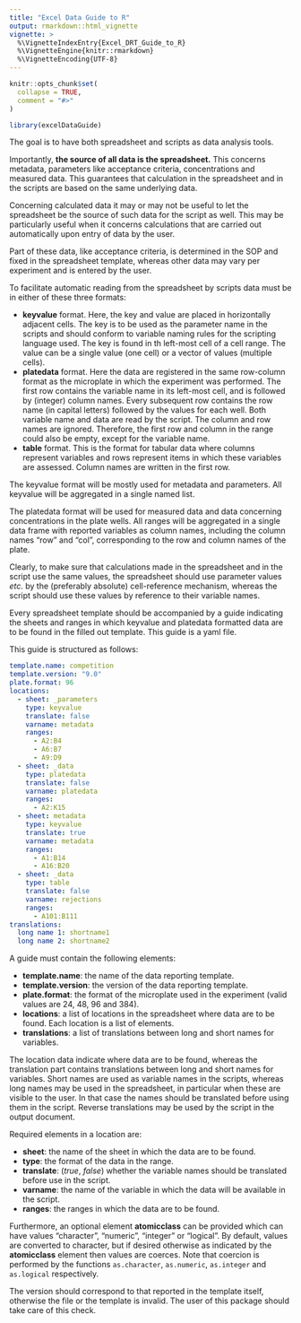 ```yaml
---
title: "Excel Data Guide to R"
output: rmarkdown::html_vignette
vignette: >
  %\VignetteIndexEntry{Excel_DRT_Guide_to_R}
  %\VignetteEngine{knitr::rmarkdown}
  %\VignetteEncoding{UTF-8}
---
```


```r
knitr::opts_chunk$set(
  collapse = TRUE,
  comment = "#>"
)
```

```r
library(excelDataGuide)
```

The goal is to have both spreadsheet and scripts as data analysis tools. 

Importantly, **the source of all data is the spreadsheet.** This concerns 
metadata, parameters like acceptance criteria, concentrations and measured data.
This guarantees that calculation in the spreadsheet and in the scripts are based
on the same underlying data.

Concerning calculated data it may or may not be useful to let the spreadsheet be
the source of such data for the script as well. This may be particularly useful 
when it concerns calculations that are carried out automatically upon entry
of data by the user. 

Part of these data, like acceptance criteria, is determined in the SOP and fixed
in the spreadsheet template, whereas other data may vary per experiment and is
entered by the user.

To facilitate automatic reading from the spreadsheet by scripts data must be 
in either of these three formats:

- **keyvalue** format. Here, the key and value are placed in horizontally 
adjacent cells. The key is to be used as the parameter name in the
scripts and should conform to variable naming rules for the scripting language
used. The key is found in th left-most cell of a cell range. The value can be a
single value (one cell) or a vector of values (multiple cells).
- **platedata** format. Here the data are registered in the same row-column 
format as the microplate in which the experiment was performed. The first row
contains the variable name in its left-most cell, and is followed by (integer) 
column names. Every subsequent row contains the row name (in capital letters) 
followed by the values for each well. Both variable name and data are read by 
the script. The column and row names are ignored. Therefore, the first row 
and column in the range could also be empty, except for the variable name. 
- **table** format. This is the format for tabular data where columns represent
variables and rows represent items in which these variables are assessed. Column
names are written in the first row.

The keyvalue format will be mostly used for metadata and parameters. All keyvalue 
will be aggregated in a single named list.

The platedata format will be used for measured data and data concerning 
concentrations in the plate wells. All ranges will be aggregated in a single 
data frame with reported variables as column names, including the column names 
"row" and "col", corresponding to the row and column names of the plate.

Clearly, to make sure that calculations made in the spreadsheet and in the 
script use the same values, the spreadsheet should use parameter values *etc.*
by the (preferably absolute) cell-reference mechanism, whereas the script should
use these values by reference to their variable names.

Every spreadsheet template should be accompanied by a guide indicating the 
sheets and ranges in which keyvalue and platedata formatted data are to be found
in the filled out template. This guide is a yaml file.

This guide is structured as follows:

```yaml
template.name: competition
template.version: "9.0"
plate.format: 96
locations:
  - sheet: _parameters
    type: keyvalue
    translate: false
    varname: metadata
    ranges: 
      - A2:B4
      - A6:B7
      - A9:D9
  - sheet: _data
    type: platedata
    translate: false
    varname: platedata
    ranges: 
      - A2:K15
  - sheet: metadata
    type: keyvalue
    translate: true
    varname: metadata
    ranges:
      - A1:B14
      - A16:B20
  - sheet: _data
    type: table
    translate: false
    varname: rejections
    ranges:
      - A101:B111
translations:
  long name 1: shortname1
  long name 2: shortname2
```

A guide must contain the following elements:

- **template.name**: the name of the data reporting template.
- **template.version**: the version of the data reporting template.
- **plate.format**: the format of the microplate used in the experiment (valid values are 24, 48, 96 and 384).
- **locations**: a list of locations in the spreadsheet where data are to be found. Each location is a list of elements.
- **translations**: a list of translations between long and short names for variables.

The location data indicate where data are to be found, whereas the translation 
part contains translations between long and short names for variables. Short 
names are used as variable names in the scripts, whereas long names may be used 
in the spreadsheet, in particular when these are visible to the user. In that 
case the names should be translated before using them in the script. Reverse 
translations may be used by the script in the output document.

Required elements in a location are:

- **sheet**: the name of the sheet in which the data are to be found.
- **type**: the format of the data in the range.
- **translate**: (*true*, *false*) whether the variable names should be translated before use in the script.
- **varname**: the name of the variable in which the data will be available in the script.
- **ranges**: the ranges in which the data are to be found.

Furthermore, an optional element **atomicclass** can be provided which can have
values "character", "numeric", "integer" or "logical". By default, values are
converted to character, but if desired otherwise as indicated by the 
**atomicclass** element then values are coerces. Note that coercion is performed
by the functions `as.character`, `as.numeric`, `as.integer` and `as.logical` 
respectively.

The version should correspond to that reported in the template itself, 
otherwise the file or the template is invalid. The user of this package 
should take care of this check.

